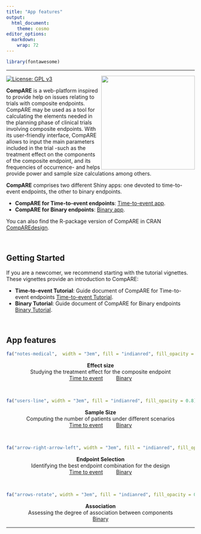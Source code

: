 ---
title: "App features"
output:
  html_document:
    theme: cosmo
editor_options: 
  markdown: 
    wrap: 72
---

```{=html}
<style type="text/css">
h1.title {
  font-size: 36px;
  font-weight: 500;
  color: DarkRed;
  text-align: center;
}
</style>
```
```{r echo=FALSE}
library(fontawesome)
```

```{=html}
<!-- Google tag (gtag.js) -->
<script async src="https://www.googletagmanager.com/gtag/js?id=G-EGNE926NLF"></script>
<script>
  window.dataLayer = window.dataLayer || [];
  function gtag(){dataLayer.push(arguments);}
  gtag('js', new Date());

  gtag('config', 'G-EGNE926NLF');
</script>
```

<hr>


<img src="~/R_projects/CompARE/images/logo.png" align="right" width="250"/>

[![License: GPL
v3](https://img.shields.io/badge/License-GPLv3-blue.svg)](https://www.gnu.org/licenses/gpl-3.0)

<!-- badges: end -->

**CompARE** is a web-platform inspired to provide
help on issues relating to trials with composite endpoints. CompARE may
be used as a tool for calculating the elements needed in the planning
phase of clinical trials involving composite endpoints. With its
user-friendly interface, CompARE allows to input the main parameters
included in the trial -such as the treatment effect on the components of
the composite endpoint, and its frequencies of occurrence- and helps
provide power and sample size calculations among others.

**CompARE** comprises two different
Shiny apps: one devoted to time-to-event endpoints, the other to binary
endpoints.

-   **CompARE for Time-to-event endpoints**: [Time-to-event
    app](https://www.grbio.eu/compare/CompARETimeToEvent/).
-   **CompARE for Binary endpoints**: [Binary
    app](https://www.grbio.eu/compare/CompAREBinary/).

You can also find the R-package version of CompARE in CRAN
[CompAREdesign](https://cran.r-project.org/web/packages/CompAREdesign/index.html).

<br>

## Getting Started

If you are a newcomer, we recommend starting with the tutorial
vignettes. These vignettes provide an introduction to CompARE:

-   **Time-to-event Tutorial**: Guide document of CompARE for
    Time-to-event endpoints [Time-to-event
    Tutorial](https://www.grbio.eu/compare/CompARETimeToEvent/help_Tutorial.html).
-   **Binary Tutorial**: Guide document of CompARE for Binary endpoints
    [Binary
    Tutorial](https://www.grbio.eu/compare/CompAREBinary/Help-Tutorial.html).

<br>

## App features

<center>

```{r echo = FALSE}
fa("notes-medical",  width = "3em", fill = "indianred", fill_opacity = 0.8)
```



**Effect size**\
Studying the treatment effect for the composite endpoint\
[Time to
event](https://www.grbio.eu/compare/CompARETimeToEvent/?tab=%22tab_effect%22)         [Binary](https://www.grbio.eu/compare/CompAREBinary/?tab=%22tab_effect%22)<br>

<center>

<br>

```{r echo = FALSE}
fa("users-line", width = "3em", fill = "indianred", fill_opacity = 0.8)
```

**Sample Size**\
Computing the number of patients under different scenarios\
[Time to
event](https://www.grbio.eu/compare/CompARETimeToEvent/?tab=%22tab_sample%22)         [Binary](https://www.grbio.eu/compare/CompAREBinary/?tab=%22tab_sample%22)<br>

<center>

<br>

```{r echo = FALSE}
fa("arrow-right-arrow-left", width = "3em", fill = "indianred", fill_opacity = 0.8)
```

**Endpoint Selection**\
Identifying the best endpoint combination for the design\
[Time to
event](https://www.grbio.eu/compare/CompARETimeToEvent/?tab=%22tab_endpoint%22)         [Binary](https://www.grbio.eu/compare/CompAREBinary/?tab=%22tab_endpoint%22)<br>

<center>

<br>

```{r echo = FALSE}
fa("arrows-rotate", width = "3em", fill = "indianred", fill_opacity = 0.8)
```

**Association**\
Assessing the degree of association between components\
[Binary](https://www.grbio.eu/compare/CompAREBinary/?tab=%22tab_correlation%22)<br>

<hr>
